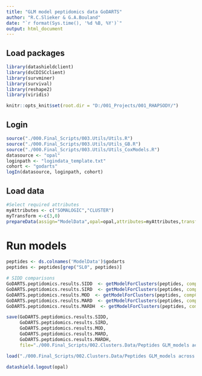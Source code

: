 ```yaml
---
title: "GLM model peptidomics data GoDARTS"
author: "R.C.Slieker & G.A.Bouland"
date: "`r format(Sys.time(), '%d %B, %Y')`"
output: html_document
---
```


## Load packages

```r
library(datashieldclient)
library(dsCDISCclient)
library(survminer)
library(survival)
library(reshape2)
library(viridis)

knitr::opts_knit$set(root.dir = "D:/001_Projects/001_RHAPSODY/")
```

## Login

```r
source("./000.Final_Scripts/003.Utils/Utils.R")
source("./000.Final_Scripts/003.Utils/Utils_GB.R")
source("./000.Final_Scripts/003.Utils/Utils_CoxModels.R")
datasource <- "opal"
loginpath <- "logindata_template.txt"
cohort <- "godarts"
logIn(datasource, loginpath, cohort)
```
 
## Load data

```r
#Select required attributes 
myAttributes <- c("SOMALOGIC","CLUSTER")
myTransform <-c(3,0)
prepareData(assign="ModelData",opal=opal,attributes=myAttributes,transformVector=myTransform)
```

# Run models 

```r
peptides <- ds.colnames('ModelData')$godarts
peptides <- peptides[grep("SL0", peptides)]

# SIDD comparisons
GoDARTS.peptidomics.results.SIDD  <- getModelForClusters(peptides, compCluster=2, refCluster="3,4,5,6")
GoDARTS.peptidomics.results.SIRD  <- getModelForClusters(peptides, compCluster=3, refCluster="2,4,5,6")
GoDARTS.peptidomics.results.MOD  <- getModelForClusters(peptides, compCluster=4, refCluster="2,3,5,6")
GoDARTS.peptidomics.results.MARD  <- getModelForClusters(peptides, compCluster=5, refCluster="2,3,4,6")
GoDARTS.peptidomics.results.MARDH  <- getModelForClusters(peptides, compCluster=6, refCluster="2,3,4,5")

save(GoDARTS.peptidomics.results.SIDD, 
     GoDARTS.peptidomics.results.SIRD, 
     GoDARTS.peptidomics.results.MOD, 
     GoDARTS.peptidomics.results.MARD, 
     GoDARTS.peptidomics.results.MARDH, 
     file="./000.Final_Scripts/002.Clusters.Data/Peptides GLM_models across clusters_FDB_GoDARTS_OneVsAll.RData")
```

```r
load("./000.Final_Scripts/002.Clusters.Data/Peptides GLM_models across clusters_FDB_GoDARTS_OneVsAll.RData")
```

```r
datashield.logout(opal)
```